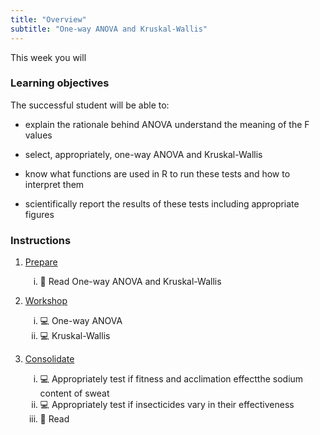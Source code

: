 ```yaml
---
title: "Overview"
subtitle: "One-way ANOVA and Kruskal-Wallis"
---
```


This week you will 

### Learning objectives

The successful student will be able to:

-   explain the rationale behind ANOVA understand the meaning of the F values 

-   select, appropriately, one-way ANOVA and Kruskal-Wallis 

-   know what functions are used in R to run these tests and how to interpret them

-   scientifically report the results of these tests including appropriate figures


### Instructions

1.  [Prepare](study_before_workshop.qmd)

    i.  📖 Read One-way ANOVA and Kruskal-Wallis


2.  [Workshop](workshop.qmd)
    
    i. 💻 One-way ANOVA
    ii. 💻 Kruskal-Wallis

3.  [Consolidate](study_after_workshop.qmd)

    i.  💻  Appropriately test if fitness and acclimation effectthe sodium content of sweat
    ii.  💻  Appropriately test if insecticides vary in their effectiveness
    iii. 📖  Read 

